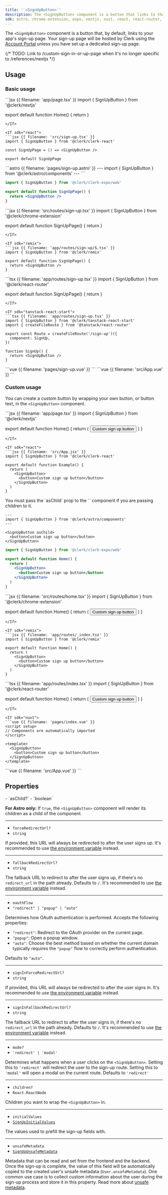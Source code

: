 ```yaml
---
title: '`<SignUpButton>`'
description: The <SignUpButton> component is a button that links to the sign-up page or displays the sign-up modal.
sdk: astro, chrome-extension, expo, nextjs, nuxt, react, react-router, remix, tanstack-react-start, vue
---
```


The `<SignUpButton>` component is a button that, by default, links to your app's sign-up page. Your sign-up page will be hosted by Clerk using the [Account Portal](/docs/account-portal/overview) unless you have set up a dedicated sign-up page.

{/* TODO: Link to /custom-sign-in-or-up-page when it's no longer specific to /references/nextjs */}

## Usage

### Basic usage

<If sdk="nextjs">
  ```jsx {{ filename: 'app/page.tsx' }}
  import { SignUpButton } from '@clerk/nextjs'

  export default function Home() {
    return <SignUpButton />
  }
  ```
</If>

<If sdk="react">
  ```jsx {{ filename: 'src/sign-up.tsx' }}
  import { SignUpButton } from '@clerk/clerk-react'

  const SignUpPage = () => <SignUpButton />

  export default SignUpPage
  ```
</If>

<If sdk="astro">
  ```astro {{ filename: 'pages/sign-up.astro' }}
  ---
  import { SignUpButton } from '@clerk/astro/components'
  ---

  <SignUpButton />
  ```
</If>

<If sdk="expo">
  <Include src="_partials/expo/web-only-callout" />

  ```jsx {{ filename: '/app/sign-up.web.tsx' }}
  import { SignUpButton } from '@clerk/clerk-expo/web'

  export default function SignUpPage() {
    return <SignUpButton />
  }
  ```
</If>

<If sdk="chrome-extension">
  ```jsx {{ filename: 'src/routes/sign-up.tsx' }}
  import { SignUpButton } from '@clerk/chrome-extension'

  export default function SignUpPage() {
    return <SignUpButton />
  }
  ```
</If>

<If sdk="remix">
  ```jsx {{ filename: 'app/routes/sign-up/$.tsx' }}
  import { SignUpButton } from '@clerk/remix'

  export default function SignUpPage() {
    return <SignUpButton />
  }
  ```
</If>

<If sdk="react-router">
  ```tsx {{ filename: 'app/routes/sign-up.tsx' }}
  import { SignUpButton } from '@clerk/react-router'

  export default function SignUpPage() {
    return <SignUpButton />
  }
  ```
</If>

<If sdk="tanstack-react-start">
  ```tsx {{ filename: 'app/routes/sign-up.tsx' }}
  import { SignUpButton } from '@clerk/tanstack-react-start'
  import { createFileRoute } from '@tanstack/react-router'

  export const Route = createFileRoute('/sign-up')({
    component: SignUp,
  })

  function SignUp() {
    return <SignUpButton />
  }
  ```
</If>

<If sdk="nuxt">
  ```vue {{ filename: 'pages/sign-up.vue' }}
  <script setup>
  // Components are automatically imported
  </script>

  <template>
    <SignUpButton />
  </template>
  ```
</If>

<If sdk="vue">
  ```vue {{ filename: 'src/App.vue' }}
  <script setup>
  import { SignUpButton } from '@clerk/vue'
  </script>

  <template>
    <SignUpButton />
  </template>
  ```
</If>

### Custom usage

You can create a custom button by wrapping your own button, or button text, in the `<SignUpButton>` component.

<If sdk="nextjs">
  ```jsx {{ filename: 'app/page.tsx' }}
  import { SignUpButton } from '@clerk/nextjs'

  export default function Home() {
    return (
      <SignUpButton>
        <button>Custom sign up button</button>
      </SignUpButton>
    )
  }
  ```
</If>

<If sdk="react">
  ```jsx {{ filename: 'src/App.jsx' }}
  import { SignUpButton } from '@clerk/clerk-react'

  export default function Example() {
    return (
      <SignUpButton>
        <button>Custom sign up button</button>
      </SignUpButton>
    )
  }
  ```
</If>

<If sdk="astro">
  You must pass the `asChild` prop to the `<SignUpButton>` component if you are passing children to it.

  ```astro {{ filename: 'src/pages/index.astro' }}
  ---
  import { SignUpButton } from '@clerk/astro/components'
  ---

  <SignUpButton asChild>
    <button>Custom sign up button</button>
  </SignUpButton>
  ```
</If>

<If sdk="expo">
  <Include src="_partials/expo/web-only-callout" />

  ```jsx {{ filename: '/app/index.tsx' }}
  import { SignUpButton } from '@clerk/clerk-expo/web'

  export default function Home() {
    return (
      <SignUpButton>
        <button>Custom sign up button</button>
      </SignUpButton>
    )
  }
  ```
</If>

<If sdk="chrome-extension">
  ```jsx {{ filename: 'src/routes/home.tsx' }}
  import { SignUpButton } from '@clerk/chrome-extension'

  export default function Home() {
    return (
      <SignUpButton>
        <button>Custom sign up button</button>
      </SignUpButton>
    )
  }
  ```
</If>

<If sdk="remix">
  ```jsx {{ filename: 'app/routes/_index.tsx' }}
  import { SignUpButton } from '@clerk/remix'

  export default function Home() {
    return (
      <SignUpButton>
        <button>Custom sign up button</button>
      </SignUpButton>
    )
  }
  ```
</If>

<If sdk="react-router">
  ```tsx {{ filename: 'app/routes/index.tsx' }}
  import { SignUpButton } from '@clerk/react-router'

  export default function Home() {
    return (
      <SignUpButton>
        <button>Custom sign up button</button>
      </SignUpButton>
    )
  }
  ```
</If>

<If sdk="nuxt">
  ```vue {{ filename: 'pages/index.vue' }}
  <script setup>
  // Components are automatically imported
  </script>

  <template>
    <SignUpButton>
      <button>Custom sign up button</button>
    </SignUpButton>
  </template>
  ```
</If>

<If sdk="vue">
  ```vue {{ filename: 'src/App.vue' }}
  <script setup>
  import { SignUpButton } from '@clerk/vue'
  </script>

  <template>
    <SignUpButton>
      <button>Custom sign up button</button>
    </SignUpButton>
  </template>
  ```
</If>

## Properties

<Properties>
  - `asChild?`
  - `boolean`

  **For Astro only:** If `true`, the `<SignUpButton>` component will render its children as a child of the component.

  ---

  - `forceRedirectUrl?`
  - `string`

  If provided, this URL will always be redirected to after the user signs up. It's recommended to use [the environment variable](/docs/deployments/clerk-environment-variables#sign-in-and-sign-up-redirects) instead.

  ---

  - `fallbackRedirectUrl?`
  - `string`

  The fallback URL to redirect to after the user signs up, if there's no `redirect_url` in the path already. Defaults to `/`. It's recommended to use [the environment variable](/docs/deployments/clerk-environment-variables#sign-in-and-sign-up-redirects) instead.

  ---

  - `oauthFlow`
  - `"redirect" | "popup" | "auto"`

  Determines how OAuth authentication is performed. Accepts the following properties:

  - `"redirect"`: Redirect to the OAuth provider on the current page.
  - `"popup"`: Open a popup window.
  - `"auto"`: Choose the best method based on whether the current domain typically requires the `"popup"` flow to correctly perform authentication.

  Defaults to `"auto"`.

  ---

  - `signInForceRedirectUrl?`
  - `string`

  If provided, this URL will always be redirected to after the user signs in. It's recommended to use [the environment variable](/docs/deployments/clerk-environment-variables#sign-in-and-sign-up-redirects) instead.

  ---

  - `signInFallbackRedirectUrl?`
  - `string`

  The fallback URL to redirect to after the user signs in, if there's no `redirect_url` in the path already. Defaults to `/`. It's recommended to use [the environment variable](/docs/deployments/clerk-environment-variables#sign-in-and-sign-up-redirects) instead.

  ---

  - `mode?`
  - `'redirect' | 'modal'`

  Determines what happens when a user clicks on the `<SignUpButton>`. Setting this to `'redirect'` will redirect the user to the sign-up route. Setting this to `'modal'` will open a modal on the current route. Defaults to `'redirect'`

  ---

  - `children?`
  - `React.ReactNode`

  Children you want to wrap the `<SignUpButton>` in.

  ---

  - `initialValues`
  - [`SignUpInitialValues`](/docs/references/javascript/types/sign-up-initial-values)

  The values used to prefill the sign-up fields with.

  ---

  - `unsafeMetadata`
  - [`SignUpUnsafeMetadata`](/docs/references/javascript/types/metadata#sign-up-unsafe-metadata)

  Metadata that can be read and set from the frontend and the backend. Once the sign-up is complete, the value of this field will be automatically copied to the created user's unsafe metadata (`User.unsafeMetadata`). One common use case is to collect custom information about the user during the sign-up process and store it in this property. Read more about [unsafe metadata](/docs/users/metadata#unsafe-metadata).
</Properties>
